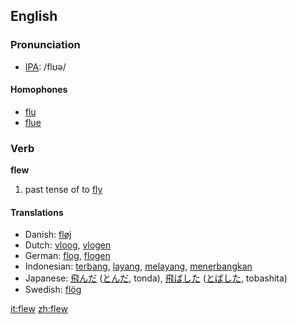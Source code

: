 ==English==

=== Pronunciation ===
*[[w:IPA|IPA]]: /flʊə/

====Homophones====
*[[flu]]
*[[flue]]

=== Verb ===
'''flew'''

# past tense of to [[fly]]

==== Translations ====
*Danish: [[fløj]]
*Dutch: [[vloog]], [[vlogen]]
*German: [[flog]], [[flogen]]
*Indonesian: [[terbang]], [[layang]], [[layang|melayang]], [[terbang|menerbangkan]]
*Japanese: [[飛んだ]] ([[とんだ]], tonda), [[飛ばした]] ([[とばした]], tobashita)
*Swedish: [[flög]]

[[it:flew]]
[[zh:flew]]